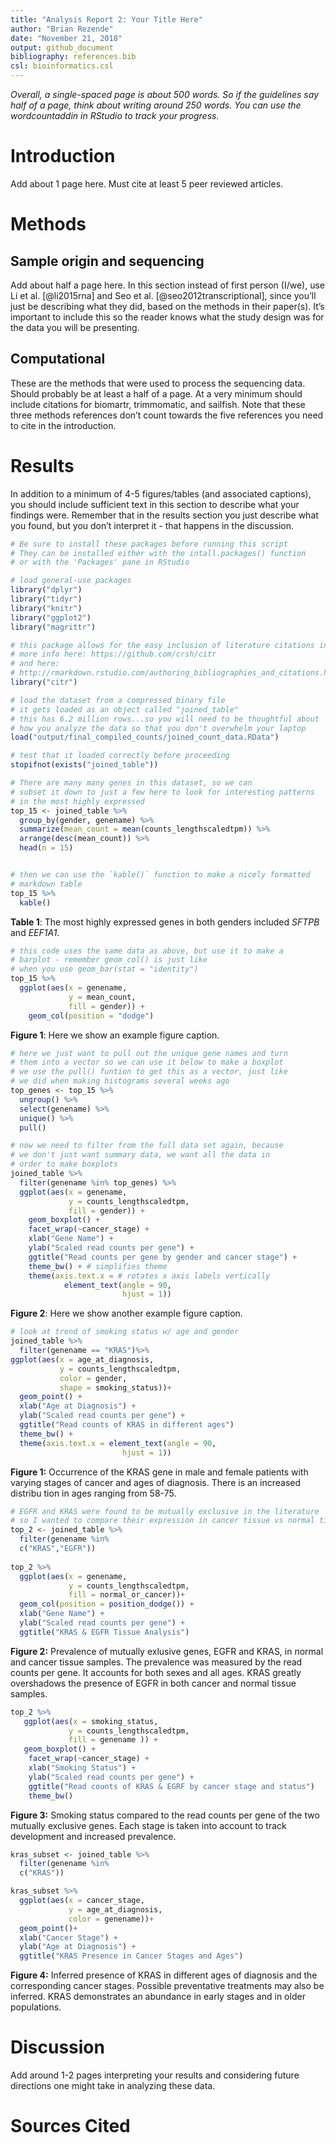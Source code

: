 ```yaml
---
title: "Analysis Report 2: Your Title Here"
author: "Brian Rezende"
date: "November 21, 2018"
output: github_document
bibliography: references.bib
csl: bioinformatics.csl
---
```


*Overall, a single-spaced page is about 500 words. So if the guidelines say half of a page, think about writing around 250 words. You can use the wordcountaddin in RStudio to track your progress.*

# Introduction

Add about 1 page here. Must cite at least 5 peer reviewed articles.

# Methods

## Sample origin and sequencing

Add about half a page here. In this section instead of first person (I/we), use Li et al. [@li2015rna] and Seo et al. [@seo2012transcriptional], since you'll just be describing what they did, based on the methods in their paper(s). It's important to include this so the reader knows what the study design was for the data you will be presenting.

## Computational

These are the methods that were used to process the sequencing data. Should probably be at least a half of a page. At a very minimum should include citations for biomartr, trimmomatic, and sailfish. Note that these three methods references don't count towards the five references you need to cite in the introduction.

# Results

In addition to a minimum of 4-5 figures/tables (and associated captions), you should include sufficient text in this section to describe what your findings were. Remember that in the results section you just describe what you found, but you don't interpret it - that happens in the discussion.

```r
# Be sure to install these packages before running this script
# They can be installed either with the intall.packages() function
# or with the 'Packages' pane in RStudio

# load general-use packages
library("dplyr")
library("tidyr")
library("knitr")
library("ggplot2")
library("magrittr")

# this package allows for the easy inclusion of literature citations in our Rmd
# more info here: https://github.com/crsh/citr
# and here:
# http://rmarkdown.rstudio.com/authoring_bibliographies_and_citations.html
library("citr")
```

```r
# load the dataset from a compressed binary file
# it gets loaded as an object called "joined_table"
# this has 6.2 million rows...so you will need to be thoughtful about
# how you analyze the data so that you don't overwhelm your laptop
load("output/final_compiled_counts/joined_count_data.RData")

# test that it loaded correctly before proceeding
stopifnot(exists("joined_table"))
```

```r
# There are many many genes in this dataset, so we can
# subset it down to just a few here to look for interesting patterns
# in the most highly expressed
top_15 <- joined_table %>%
  group_by(gender, genename) %>%
  summarize(mean_count = mean(counts_lengthscaledtpm)) %>%
  arrange(desc(mean_count)) %>%
  head(n = 15)


# then we can use the `kable()` function to make a nicely formatted
# markdown table
top_15 %>%
  kable()
```

**Table 1**: The most highly expressed genes in both genders included *SFTPB* and *EEF1A1*.

```r
# this code uses the same data as above, but use it to make a
# barplot - remember geom_col() is just like
# when you use geom_bar(stat = "identity")
top_15 %>%
  ggplot(aes(x = genename,
             y = mean_count,
             fill = gender)) +
    geom_col(position = "dodge")
```

**Figure 1**: Here we show an example figure caption.

```r
# here we just want to pull out the unique gene names and turn
# them into a vector so we can use it below to make a boxplot
# we use the pull() funtion to get this as a vector, just like
# we did when making histograms several weeks ago
top_genes <- top_15 %>%
  ungroup() %>%
  select(genename) %>%
  unique() %>%
  pull()

# now we need to filter from the full data set again, because
# we don't just want summary data, we want all the data in
# order to make boxplots
joined_table %>%
  filter(genename %in% top_genes) %>%
  ggplot(aes(x = genename,
             y = counts_lengthscaledtpm,
             fill = gender)) +
    geom_boxplot() +
    facet_wrap(~cancer_stage) +
    xlab("Gene Name") +
    ylab("Scaled read counts per gene") +
    ggtitle("Read counts per gene by gender and cancer stage") +
    theme_bw() + # simplifies theme
    theme(axis.text.x = # rotates x axis labels vertically
            element_text(angle = 90,
                         hjust = 1))
```

**Figure 2**: Here we show another example figure caption.

```r
# look at trend of smoking status w/ age and gender 
joined_table %>%
  filter(genename == "KRAS")%>%
ggplot(aes(x = age_at_diagnosis,
           y = counts_lengthscaledtpm,
           color = gender,
           shape = smoking_status))+
  geom_point() +
  xlab("Age at Diagnosis") +
  ylab("Scaled read counts per gene") +
  ggtitle("Read counts of KRAS in different ages")
  theme_bw() +
  theme(axis.text.x = element_text(angle = 90,
                         hjust = 1))
```
**Figure 1:** Occurrence of the KRAS gene in male and female patients with 
varying stages of cancer and ages of diagnosis. There is an increased distribu
tion in ages ranging from 58-75. 
```r
# EGFR and KRAS were found to be mutually exclusive in the literature
# so I wanted to compare their expression in cancer tissue vs normal tissues
top_2 <- joined_table %>%
  filter(genename %in%
  c("KRAS","EGFR"))
  
top_2 %>%
  ggplot(aes(x = genename,
             y = counts_lengthscaledtpm,
             fill = normal_or_cancer))+
  geom_col(position = position_dodge()) +
  xlab("Gene Name") +
  ylab("Scaled read counts per gene") +
  ggtitle("KRAS & EGFR Tissue Analysis")
```
**Figure 2:** Prevalence of mutually exlusive genes, EGFR and KRAS, in normal
and cancer tissue samples. The prevalence was measured by the read counts per
gene. It accounts for both sexes and all ages. KRAS greatly overshadows the 
presence of EGFR in both cancer and normal tissue samples. 
```r
top_2 %>%
   ggplot(aes(x = smoking_status,
             y = counts_lengthscaledtpm,
             fill = genename )) +
   geom_boxplot() +
    facet_wrap(~cancer_stage) +
    xlab("Smoking Status") +
    ylab("Scaled read counts per gene") +
    ggtitle("Read counts of KRAS & EGRF by cancer stage and status") 
    theme_bw()
```
**Figure 3:** Smoking status compared to the read counts per gene of the two
mutually exclusive genes. Each stage is taken into account to track development
and increased prevalence. 
```r
kras_subset <- joined_table %>%
  filter(genename %in%
  c("KRAS"))

kras_subset %>%
  ggplot(aes(x = cancer_stage,
             y = age_at_diagnosis,
             color = genename))+
  geom_point()+
  xlab("Cancer Stage") +
  ylab("Age at Diagnosis") +
  ggtitle("KRAS Presence in Cancer Stages and Ages")

```
**Figure 4:** Inferred presence of KRAS in different ages of diagnosis and the
corresponding cancer stages. Possible preventative treatments may also be 
inferred. KRAS demonstrates an abundance in early stages and in older 
populations. 

# Discussion

Add around 1-2 pages interpreting your results and considering future directions one might take in analyzing these data.

# Sources Cited
